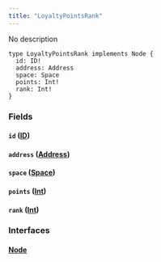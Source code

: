 ```yaml
---
title: "LoyaltyPointsRank"
---
```


No description

```
type LoyaltyPointsRank implements Node {
  id: ID!
  address: Address
  space: Space
  points: Int!
  rank: Int!
}

```

### Fields[](#fields "Direct link to heading")

#### `id` ([ID](/developer/graphql-api/references/scalars/id))[](#id-id "Direct link to heading")

#### `address` ([Address](/developer/graphql-api/references/objects/address))[](#address-address "Direct link to heading")

#### `space` ([Space](/developer/graphql-api/references/objects/space))[](#space-space "Direct link to heading")

#### `points` ([Int](/developer/graphql-api/references/scalars/int))[](#points-int "Direct link to heading")

#### `rank` ([Int](/developer/graphql-api/references/scalars/int))[](#rank-int "Direct link to heading")

### Interfaces[](#interfaces "Direct link to heading")

#### [Node](/developer/graphql-api/references/interfaces/node)[](#node "Direct link to heading")